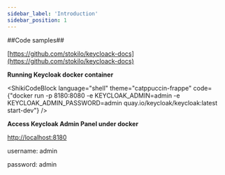 ```yaml
---
sidebar_label: 'Introduction'
sidebar_position: 1
---
```


##Code samples##

[https://github.com/stokilo/keycloack-docs](https://github.com/stokilo/keycloack-docs)

**Running Keycloak docker container**


<ShikiCodeBlock language="shell" theme="catppuccin-frappe"
                code={"docker run -p 8180:8080 -e KEYCLOAK_ADMIN=admin -e KEYCLOAK_ADMIN_PASSWORD=admin quay.io/keycloak/keycloak:latest start-dev"} />

**Access Keycloak Admin Panel under docker**

[http://localhost:8180](http://localhost:8180)

username: admin

password: admin


<ImageMetadata imageUrl="/img/meta-212fasfa.png"  />